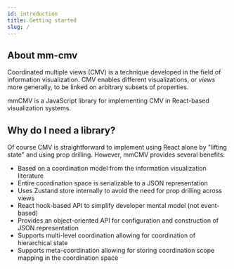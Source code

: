 ```yaml
---
id: introduction
title: Getting started
slug: /
---
```


## About mm-cmv

Coordinated multiple views (CMV) is a technique developed in the field of information visualization.
CMV enables different visualizations, or _views_ more generally, to be linked on arbitrary subsets of properties.

mmCMV is a JavaScript library for implementing CMV in React-based visualization systems.

## Why do I need a library?

Of course CMV is straightforward to implement using React alone by "lifting state" and using prop drilling.
However, mmCMV provides several benefits:
- Based on a coordination model from the information visualization literature
- Entire coordination space is serializable to a JSON representation
- Uses Zustand store internally to avoid the need for prop drilling across views
- React hook-based API to simplify developer mental model (not event-based)
- Provides an object-oriented API for configuration and construction of JSON representation
- Supports multi-level coordination allowing for coordination of hierarchical state
- Supports meta-coordination allowing for storing coordination scope mapping in the coordination space


